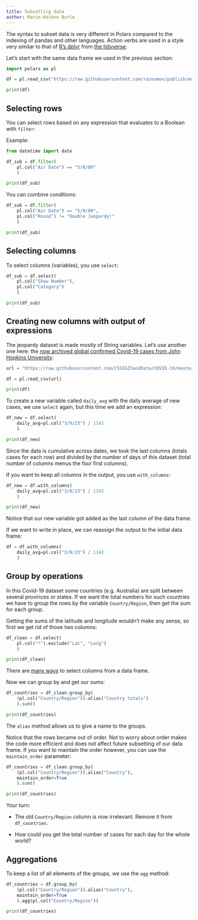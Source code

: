 ```yaml
---
title: Subsetting data
author: Marie-Hélène Burle
---
```


:::{.def}

The syntax to subset data is very different in Polars compared to the indexing of pandas and other languages. Action verbs are used in a style very similar to that of [R's dplyr](https://cran.r-project.org/web/packages/dplyr/index.html) from [the tidyverse](https://www.tidyverse.org/).

:::

Let's start with the same data frame we used in the previous section:

```python
import polars as pl

df = pl.read_csv("https://raw.githubusercontent.com/razoumov/publish/master/jeopardy.csv")

print(df)
```

## Selecting rows

You can select rows based on any expression that evaluates to a Boolean with `filter`:

:::{.example}

Example:

:::

```python
from datetime import date

df_sub = df.filter(
    pl.col("Air Date") == "5/8/09"
    )

print(df_sub)
```

You can combine conditions:

```python
df_sub = df.filter(
    pl.col("Air Date") == "5/8/09",
    pl.col("Round") != "Double Jeopardy!"    
    )

print(df_sub)
```

## Selecting columns

To select columns (variables), you use `select`:

```python
df_sub = df.select(
    pl.col("Show Number"),
    pl.col("Category")
    )

print(df_sub)
```

## Creating new columns with output of expressions

The jeopardy dataset is made mostly of String variables. Let's use another one here: the [now archived global confirmed Covid-19 cases from John Hopkins University](https://github.com/CSSEGISandData/COVID-19):

```python
url = "https://raw.githubusercontent.com/CSSEGISandData/COVID-19/master/csse_covid_19_data/csse_covid_19_time_series/time_series_covid19_confirmed_global.csv"

df = pl.read_csv(url)

print(df)
```

To create a new variable called `daily_avg` with the daily average of new cases, we use `select` again, but this time we add an expression:

```python
df_new = df.select(
    daily_avg=pl.col("3/9/23") / 1143
    )

print(df_new)
```

:::{.note}

Since the data is cumulative across dates, we took the last columns (totals cases for each row) and divided by the number of days of this dataset (total number of columns menus the four first columns).

:::

If you want to keep all columns in the output, you use `with_columns`:

```python
df_new = df.with_columns(
    daily_avg=pl.col("3/9/23") / 1143
    )

print(df_new)
```

:::{.note}

Notice that our new variable got added as the last column of the data frame.

:::

If we want to write in place, we can reassign the output to the initial data frame:

```python
df = df.with_columns(
    daily_avg=pl.col("3/9/23") / 1143
    )
```

## Group by operations

In this Covid-19 dataset some countries (e.g. Australia) are split between several provinces or states. If we want the total numbers for such countries we have to group the rows by the variable `Country/Region`, then get the sum for each group.

Getting the sums of the latitude and longitude wouldn't make any sense, so first we get rid of those two columns:

```python
df_clean = df.select(
    pl.col("*").exclude("Lat", "Long")
    )

print(df_clean)
```

:::{.note}

There are [many ways](https://docs.pola.rs/user-guide/expressions/column-selections/) to select columns from a data frame.

:::

Now we can group by and get our sums:

```python
df_countries = df_clean.group_by(
    (pl.col("Country/Region")).alias("Country totals")
    ).sum()

print(df_countries)
```

:::{.note}

The `alias` method allows us to give a name to the groups.

:::

Notice that the rows became out of order. Not to worry about order makes the code more efficient and does not affect future subsetting of our data frame. If you want to maintain the order however, you can use the `maintain_order` parameter:

```python
df_countries = df_clean.group_by(
    (pl.col("Country/Region")).alias("Country"),
    maintain_order=True
    ).sum()

print(df_countries)
```

:::{.exo}

:::{.yourturn}

Your turn:

:::

- The old `Country/Region` column is now irrelevant. Remove it from `df_countries`.

- How could you get the total number of cases for each day for the whole world?

:::

## Aggregations

To keep a list of all elements of the groups, we use the `agg` method:

```python
df_countries = df.group_by(
    (pl.col("Country/Region")).alias("Country"),
    maintain_order=True
    ).agg(pl.col("Country/Region"))

print(df_countries)
```
